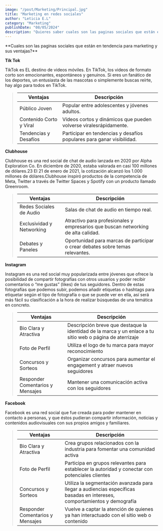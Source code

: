 ```yaml
---
image: "/post/Marketing/Principal.jpg"
title: "Marketing en redes sociales"
author: "Leticia E.L"
category: "Marketing"
publishDate: "08/05/2024"
description: "Quieres saber cuales son las paginas sociales que están en tendencia para marketing y sus ventajas? En este articulo te lo contamos. "
---
```


<Parrafo>
  **Cuales son las paginas sociales que están en tendencia para marketing y sus
  ventajas?**
</Parrafo>

<SubSeccion>**Tik Tok**</SubSeccion>

<ImageMDX
  src="/post/Marketing/redes-1.jpeg"
  alt="marketing "
  width={800}
  height={400}
/>

<Parrafo>
  TikTok es EL destino de videos móviles. En TikTok, los videos de formato corto
  son emocionantes, espontáneos y genuinos. Si eres un fanático de los deportes,
  un entusiasta de las mascotas o simplemente buscas reírte, hay algo para todos
  en TikTok.
</Parrafo>

<BlockQuote>

| Ventajas                | Descripción                                                           |
| ----------------------- | --------------------------------------------------------------------- |
| Público Joven           | Popular entre adolescentes y jóvenes adultos.                         |
| Contenido Corto y Viral | Vídeos cortos y dinámicos que pueden volverse viralesrápidamente.     |
| Tendencias y Desafíos   | Participar en tendencias y desafíos populares para ganar visibilidad. |

</BlockQuote>

<SubSeccion>**Clubhouse**</SubSeccion>

<ImageMDX
  src="/post/Marketing/redes-2.jpeg"
  alt="Marketing"
  width={800}
  height={400}
/>

<Parrafo>
  Clubhouse es una red social de chat de audio lanzada en 2020 por Alpha
  Exploration Co. En diciembre de 2020, estaba valorada en casi 100 millones de
  dólares.2​3​ El 21 de enero de 2021, la cotización alcanzó los 1.000 millones
  de dólares.Clubhouse inspiró productos de la competencia de Meta, Twitter a
  través de Twitter Spaces y Spotify con un producto llamado Greenroom.
</Parrafo>

<BlockQuote>

| Ventajas                  | Descripción                                                                       |
| ------------------------- | --------------------------------------------------------------------------------- |
| Redes Sociales de Audio   | Salas de chat de audio en tiempo real.                                            |
| Exclusividad y Networking | Atractivo para profesionales y empresarios que buscan networking de alta calidad. |
| Debates y Paneles         | Oportunidad para marcas de participar o crear debates sobre temas relevantes.     |

</BlockQuote>

<SubSeccion>**Instagram**</SubSeccion>

<ImageMDX
  src="/post/Marketing/redes-3.jpeg"
  alt="Marketing"
  width={800}
  height={400}
/>

<Parrafo>
  Instagram es una red social muy popularizada entre jóvenes que ofrece la
  posibilidad de compartir fotografías con otros usuarios y poder recibir
  comentarios o “me gustas” (likes) de tus seguidores. Dentro de estas
  fotografías que podemos subir, podemos añadir etiquetas o hashtags para
  etiquetar según el tipo de fotografía o que se puede ver en ella, así será más
  fácil su clasificación a la hora de realizar búsquedas de una temática en
  concreto.
</Parrafo>

<BlockQuote>

| Ventajas                         | Descripción                                                                                               |
| -------------------------------- | --------------------------------------------------------------------------------------------------------- |
| Bio Clara y Atractiva            | Descripción breve que destaque la identidad de la marca y un enlace a tu sitio web o página de aterrizaje |
| Foto de Perfil                   | Utiliza el logo de tu marca para mayor reconocimiento                                                     |
| Concursos y Sorteos              | Organizar concursos para aumentar el engagement y atraer nuevos seguidores                                |
| Responder Comentarios y Mensajes | Mantener una comunicación activa con los seguidores                                                       |

</BlockQuote>

<SubSeccion> **Facebook** </SubSeccion>
<ImageMDX
  src="/post/Marketing/redes-4.jpeg"
  alt="Marketing"
  width={800}
  height={400}
/>

<Parrafo>
  Facebook es una red social que fue creada para poder mantener en contacto a
  personas, y que éstos pudieran compartir información, noticias y contenidos
  audiovisuales con sus propios amigos y familiares.
</Parrafo>

<BlockQuote>

| Ventajas                         | Descripción                                                                                                              |
| -------------------------------- | ------------------------------------------------------------------------------------------------------------------------ |
| Bio Clara y Atractiva            | Crea grupos relacionados con la industria para fomentar una comunidad activa                                             |
| Foto de Perfil                   | Participa en grupos relevantes para establecer la autoridad y conectar con potenciales clientes                          |
| Concursos y Sorteos              | Utiliza la segmentación avanzada para llegar a audiencias específicas basadas en intereses, comportamientos y demografía |
| Responder Comentarios y Mensajes | Vuelve a captar la atención de quienes ya han interactuado con el sitio web o contenido                                  |

</BlockQuote>
